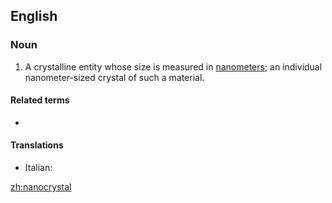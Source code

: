 ==English==

===Noun===
{{wikipedia}}
{{en-noun}}

# A crystalline entity whose size is measured in [[nanometer]]s; an individual nanometer-sized crystal of such a material.

====Related terms====
* {{l|en|nanocrystalline}}

====Translations====
{{trans-top}}
* Italian: {{t|it|nanocristallo|m}}
{{trans-mid}}
{{trans-bottom}}

[[zh:nanocrystal]]